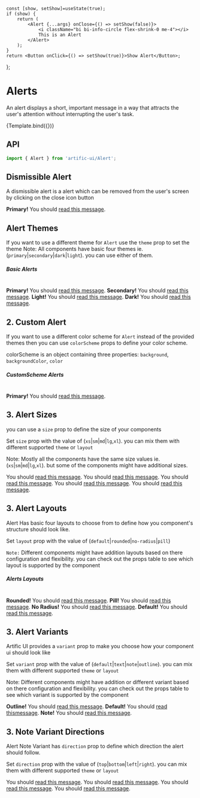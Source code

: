 
	const [show, setShow]=useState(true);
	if (show) {
		return (
			<Alert {...args} onClose={() => setShow(false)}>
				<i className="bi bi-info-circle flex-shrink-0 me-4"></i>
				This is an Alert
			</Alert>
		);
	}
	return <Button onClick={() => setShow(true)}>Show Alert</Button>;
};

# Alerts

An alert displays a short, important message in a way that attracts the user's attention without interrupting the user's task.

<div>
	<div name="Default">{Template.bind({})}</div>
</div>

## API

```jsx
import { Alert } from 'artific-ui/Alert';
```


## Dismissible Alert

A dismissible alert is a alert which can be removed from the user's screen by clicking on the close icon button

<div>
	<div name="Dismissible Alert">
		<Alert dismiss="true"><strong>Primary!</strong> You should <a href="data/Alert.stories#">read this
			message</a>.</Alert>
	</div>
</div>

## Alert Themes

If you want to use a different theme for `Alert` use the `theme` prop to set the theme
Note: All components have basic four themes ie. (`primary`|`secondary`|`dark`|`light`). you can use either of them.

<div>
	<div name="Alert Themes">
		<h5>Basic Alerts</h5>
		<br/>
		<Alert dismiss={true}><strong>Primary!</strong> You should <a href="data/Alert.stories#">read this
			message</a>.</Alert>
		<Alert dismiss={true} theme="secondary"><strong>Secondary!</strong> You should <a href="data/Alert.stories#">read
			this message</a>.</Alert>
		<Alert dismiss={true} theme="light"><strong>Light!</strong> You should <a href="data/Alert.stories#">read
			this
			message</a>.</Alert>
		<Alert dismiss={true} theme="dark"><strong>Dark!</strong> You should <a href="data/Alert.stories#">read this
			message</a>.</Alert>
		<br/>
	</div>
</div>

## 2. Custom Alert

If you want to use a different color scheme for `Alert` instead of the provided themes then you can use
`colorScheme` props to define your color scheme.

colorScheme is an object containing three properties: `background`, `backgroundColor`, `color`

<div>
	<div name="Custom Alert">
		<h5>CustomScheme Alerts</h5>
		<br/>
		<Alert dismiss="true"
			   colorScheme={{
				   background: 'linear-gradient(45deg, #e736f4, #673ab7)',
				   backgroundColor: '#e736f4',
				   color: 'white',
			   }}>
			<strong>Primary!</strong> You should <a href="data/Alert.stories#">read this message</a>.
		</Alert>
	</div>
</div>

## 3. Alert Sizes

you can use a `size` prop to define the size of your components

Set `size` prop with the value of (`xs`|`sm`|`md`|`lg`,`xl`). you can mix them with different supported `theme` or `layout`

Note: Mostly all the components have the same size values ie.(`xs`|`sm`|`md`|`lg`,`xl`). but some of the components might have additional sizes.

<div>
	<div name="Alert Sizes">
		<Alert size="xs">You should <a href="data/Alert.stories#">read this message</a>.</Alert>
		<Alert size="sm">You should <a href="data/Alert.stories#">read this message</a>.</Alert>
		<Alert>You should <a href="data/Alert.stories#">read this message</a>.</Alert>
		<Alert size="lg">You should <a href="data/Alert.stories#">read this message</a>.</Alert>
		<Alert size="xl">You should <a href="data/Alert.stories#">read this message</a>.</Alert>
	</div>
</div>

## 3. Alert Layouts

Alert Has basic four layouts to choose from to define how you component's structure should look like.

Set `layout` prop with the value of (`default`|`rounded`|`no-radius`|`pill`)

`Note:` Different components might have addition layouts based on there configuration and flexibility. you can check out the props table to see which layout is supported by the component

<div>
	<div name="Alert Layouts">
		<h5>Alerts Layouts</h5>
		<br/>
		<Alert layout="rounded"><strong>Rounded!</strong> You should <a href="data/Alert.stories#">read this
			message</a>.</Alert>
		<Alert layout="pill"><strong>Pill!</strong> You should <a href="data/Alert.stories#">read this
			message</a>.</Alert>
		<Alert layout="no-radius"><strong>No Radius!</strong> You should <a href="data/Alert.stories#">read this
			message</a>.</Alert>
		<Alert layout="default"><strong>Default!</strong> You should <a href="data/Alert.stories#">read this
			message</a>.</Alert>
	</div>
</div>


## 3. Alert Variants

Artific UI provides a `variant` prop to make you choose how your component ui should look like

Set `variant` prop with the value of (`default`|`text`|`note`|`outline`). you can mix them with different supported `theme` or `layout`

Note: Different components might have addition or different variant based on there configuration and flexibility.
you can check out the props table to see which variant is supported by the component

<div>
	<div name="Alert Variants">
		<Alert variant="outline"><strong>Outline!</strong> You should <a href="data/Alert.stories#">read this
			message</a>.</Alert>
		<Alert variant="default"><strong>Default!</strong> You should <a href="data/Alert.stories#">read
			thismessage</a>.</Alert>
		<Alert variant="note"><strong>Note!</strong> You should <a href="data/Alert.stories#">read this
			message</a>.</Alert>
	</div>
</div>

## 3. Note Variant Directions

Alert Note Variant has `direction` prop to define which direction the alert should follow.

Set `direction` prop with the value of (`top`|`bottom`|`left`|`right`). you can mix them with different supported `theme` or `layout`

<div>
	<div name="Note Variant Directions">
		<Alert variant="note">You should <a href="data/Alert.stories#">read this message</a>.</Alert>
		<Alert direction="right" variant="note">You should <a href="data/Alert.stories#">read this
			message</a>.</Alert>
		<Alert direction="top" variant="note">You should <a href="data/Alert.stories#">read this message</a>.</Alert>
		<Alert direction="bottom" variant="note">You should <a href="data/Alert.stories#">read this
			message</a>.</Alert>
	</div>
</div>
